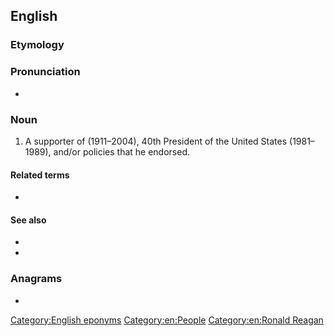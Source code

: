 ==English==

===Etymology===
{{suffix|en|Reagan|ite}}

===Pronunciation===
* {{IPA|en|/ˈɹeɪɡənaɪt/}}

===Noun===
{{en-noun}}

# A supporter of {{w|Ronald Reagan}} (1911–2004), 40th President of the United States (1981–1989), and/or policies that he endorsed.

====Related terms====
* {{l|en|Reaganaut}}

====See also====
* {{l|en|Obamaite}}
* {{l|en|Trumpite}}

===Anagrams===
* {{anagrams|en|a=aaeeginrt|retainage}}

[[Category:English eponyms]]
[[Category:en:People]]
[[Category:en:Ronald Reagan]]